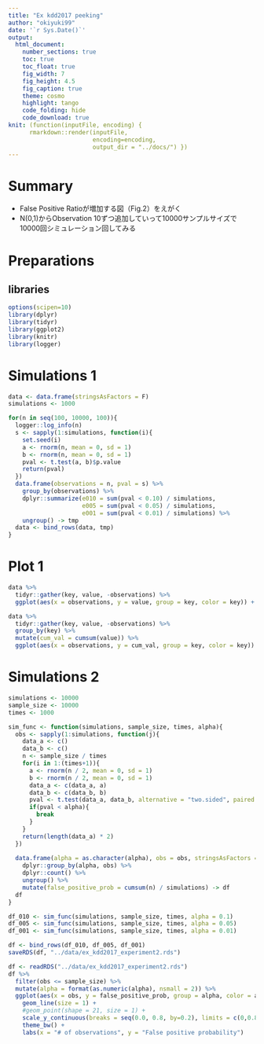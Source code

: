 ```yaml
---
title: "Ex kdd2017 peeking"
author: "okiyuki99"
date: '`r Sys.Date()`'
output:
  html_document:
    number_sections: true
    toc: true
    toc_float: true
    fig_width: 7
    fig_height: 4.5
    fig_caption: true
    theme: cosmo
    highlight: tango
    code_folding: hide
    code_download: true
knit: (function(inputFile, encoding) { 
      rmarkdown::render(inputFile,
                        encoding=encoding, 
                        output_dir = "../docs/") })
---
```


# Summary 

* False Positive Ratioが増加する図（Fig.2）をえがく
* N(0,1)からObservation 10ずつ追加していって10000サンプルサイズで10000回シミュレーション回してみる

# Preparations {.tabset .tabset-fade .tabset-pills}

## libraries

```r
options(scipen=10)
library(dplyr)
library(tidyr)
library(ggplot2)
library(knitr)
library(logger)
```
 
# Simulations 1

```r
data <- data.frame(stringsAsFactors = F)
simulations <- 1000

for(n in seq(100, 10000, 100)){
  logger::log_info(n)
  s <- sapply(1:simulations, function(i){
    set.seed(i)
    a <- rnorm(n, mean = 0, sd = 1)
    b <- rnorm(n, mean = 0, sd = 1)
    pval <- t.test(a, b)$p.value
    return(pval)
  })
  data.frame(observations = n, pval = s) %>%
    group_by(observations) %>%
    dplyr::summarize(e010 = sum(pval < 0.10) / simulations,
                     e005 = sum(pval < 0.05) / simulations,
                     e001 = sum(pval < 0.01) / simulations) %>%
    ungroup() -> tmp
  data <- bind_rows(data, tmp) 
}
```

# Plot 1

```r
data %>%
  tidyr::gather(key, value, -observations) %>%
  ggplot(aes(x = observations, y = value, group = key, color = key)) + geom_line()

data %>%
  tidyr::gather(key, value, -observations) %>%
  group_by(key) %>%
  mutate(cum_val = cumsum(value)) %>%
  ggplot(aes(x = observations, y = cum_val, group = key, color = key)) + geom_line()

``` 

# Simulations 2

```r
simulations <- 10000
sample_size <- 10000
times <- 1000
```

```r
sim_func <- function(simulations, sample_size, times, alpha){
  obs <- sapply(1:simulations, function(j){
    data_a <- c()
    data_b <- c()
    n <- sample_size / times
    for(i in 1:(times+1)){
      a <- rnorm(n / 2, mean = 0, sd = 1)
      b <- rnorm(n / 2, mean = 0, sd = 1)
      data_a <- c(data_a, a)
      data_b <- c(data_b, b)
      pval <- t.test(data_a, data_b, alternative = "two.sided", paired = F, var.equal = F)$p.value
      if(pval < alpha){
        break
      }
    }
    return(length(data_a) * 2)
  })
  
  data.frame(alpha = as.character(alpha), obs = obs, stringsAsFactors = F) %>%
    dplyr::group_by(alpha, obs) %>%
    dplyr::count() %>%
    ungroup() %>%
    mutate(false_positive_prob = cumsum(n) / simulations) -> df
  df
}

df_010 <- sim_func(simulations, sample_size, times, alpha = 0.1)
df_005 <- sim_func(simulations, sample_size, times, alpha = 0.05)
df_001 <- sim_func(simulations, sample_size, times, alpha = 0.01)

df <- bind_rows(df_010, df_005, df_001) 
saveRDS(df, "../data/ex_kdd2017_experiment2.rds")
```


```r
df <- readRDS("../data/ex_kdd2017_experiment2.rds")
df %>%
  filter(obs <= sample_size) %>%
  mutate(alpha = format(as.numeric(alpha), nsmall = 2)) %>%
  ggplot(aes(x = obs, y = false_positive_prob, group = alpha, color = alpha, linetype = alpha)) + 
    geom_line(size = 1) + 
    #geom_point(shape = 21, size = 1) + 
    scale_y_continuous(breaks = seq(0.0, 0.8, by=0.2), limits = c(0,0.8)) +
    theme_bw() + 
    labs(x = "# of observations", y = "False positive probability")
```

